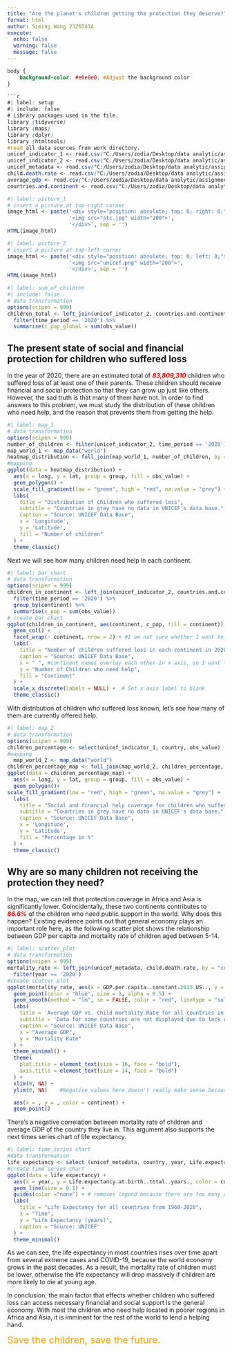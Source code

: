 ---
title: "Are the planet's children getting the protection they deserve?"
format: html
author: Siming Wang 23265414
execute:
  echo: false
  warning: false
  message: false
---
```{css, echo=FALSE}
body {
    background-color: #e0e8e0; #Adjust the background color
}

```{r}
#| label: setup
#| include: false
# Library packages used in the file.
library (tidyverse) 
library (maps)
library (dplyr)
library (htmltools)
#read all data sources from work directory.
unicef_indicator_1 <- read.csv("C:/Users/zodia/Desktop/data analytic/assignment_2/unicef_indicator_1.csv", header = TRUE) 
unicef_indicator_2 <- read.csv("C:/Users/zodia/Desktop/data analytic/assignment_2/unicef_indicator_2.csv", header = TRUE)
unicef_metadata <- read.csv("C:/Users/zodia/Desktop/data analytic/assignment_2/unicef_metadata.csv", header = TRUE)
child.death.rate <- read.csv("C:/Users/zodia/Desktop/data analytic/assignment_2/child death rate.csv", header = TRUE) 
average.gdp <- read.csv("C:/Users/zodia/Desktop/data analytic/assignment_2/average gdp.csv", header = TRUE)
countries.and.continent <- read.csv("C:/Users/zodia/Desktop/data analytic/assignment_2/countries and continent.csv", header = TRUE)
```
```{r}
#| label: picture_1
# insert a picture at top-right corner
image_html <- paste('<div style="position: absolute; top: 0; right: 0;">',
                    '<img src="stc.jpg" width="200">',
                    '</div>', sep = '')
HTML(image_html)
```
```{r}
#| label: picture_2
# insert a picture at top-left corner
image_html <- paste('<div style="position: absolute; top: 0; left: 0;">',
                    '<img src="unicef.png" width="200">',
                    '</div>', sep = '')
HTML(image_html)
```
```{r}
#| label: sum_of_children
#| include: false
# data transformation
options(scipen = 999)
children_total <- left_join(unicef_indicator_2, countries.and.continent, by = "country_abb_2") %>% #I use left_join because the data I collected myself from UNICEF contains more countries than the data files from Damien. All the left_join functions in other chunks are used for the same reason.
  filter(time_period == '2020') %>%
  summarise(c_pop_global = sum(obs_value))
```
## The present state of social and financial protection for children who suffered loss
In the year of 2020, there are an estimated total of <span style="color: red;">***83,809,310***</span> children who suffered loss of at least one of their parents. These children should receive financial and social protection so that they can grow up just like others. However, the sad truth is that many of them have not. In order to find answers to this problem, we must study the distribution of these children who need help, and the reason that prevents them from getting the help.

```{r}
#| label: map_1
# data transformation
options(scipen = 999)
number_of_children <- filter(unicef_indicator_2, time_period == '2020') 
map_world_1 <- map_data("world")
heatmap_distribution <- full_join(map_world_1, number_of_children, by = c('region' = 'country'))
#mapping
ggplot(data = heatmap_distribution) +
  aes(x = long, y = lat, group = group, fill = obs_value) +
  geom_polygon() +
  scale_fill_gradient(low = "green", high = "red", na.value = "grey") +
  labs(
    title = "Distribution of Children who suffered loss",
    subtitle = "Countries in grey have no data in UNICEF's data base.",
    caption = "Source: UNICEF Data Base",
    x = 'Longitude',
    y = 'Latitude',
    fill = "Number of children"
  ) +
  theme_classic()

```


Next we will see how many children need help in each continent.

```{r}
#| label: bar_chart
# data transformation
options(scipen = 999)
children_in_continent <- left_join(unicef_indicator_2, countries.and.continent, by = "country_abb_2") %>% 
  filter(time_period == '2020') %>%
  group_by(continent) %>%
  summarise(c_pop = sum(obs_value))
# create bar chart
ggplot(children_in_continent, aes(continent, c_pop, fill = continent)) +
  geom_col() +
  facet_wrap(~ continent, nrow = 2) + #I am not sure whether I want to put them separated, maybe it looks nicer together and create a stronger comparison. But I decide to continue with this to showcase knowledge learned in class.
  labs(
    title = "Number of children suffered loss in each continent in 2020",
    caption = "Source: UNICEF Data Base",
    x = " ", #continent names overlay each other in x axis, so I want to leave it blank.
    y = "Number of Children who need help",
    fill = "Continent"
  ) +
  scale_x_discrete(labels = NULL) +  # Set x axis label to blank
  theme_classic()
```
With distribution of children who suffered loss known, let's see how many of them are currently offered help.
```{r}
#| label: map_2
# data transformation
options(scipen = 999)
children_percentage <- select(unicef_indicator_1, country, obs_value)
#mapping
  map_world_2 <- map_data("world") 
children_percentage_map <- full_join(map_world_2, children_percentage, by = c("region" = "country"))
ggplot(data = children_percentage_map) +
  aes(x = long, y = lat, group = group, fill = obs_value) +
  geom_polygon()+
scale_fill_gradient(low = "red", high = "green", na.value = "grey") +
  labs(
    title = "Social and financial help coverage for children who suffered loss",
    subtitle = "Countries in grey have no data in UNICEF's data base.",
    caption = "Source: UNICEF Data Base",
    x = 'Longitude',
    y = 'Latitude',
    fill = "Percentage in %"
  ) +
  theme_classic()
```
## Why are so many children not receiving the protection they need?
In the map, we can tell that protection coverage in Africa and Asia is significantly lower. Coincidentally, these two continents contributes to <span style="color: red;">***86.6%***</span> of the children who need public support in the world. Why does this happen? Existing evidence points out that general economy plays an important role here, as the following scatter plot shows the relationship between GDP per capita and mortality rate of children aged between 5-14.
```{r}
#| label: scatter_plot
# data transformation
options(scipen = 999)
mortality_rate <- left_join(unicef_metadata, child.death.rate, by = "country_abb_2") %>%
  filter(year == '2020')
#create scatter plot
ggplot(mortality_rate, aes(x = GDP.per.capita..constant.2015.US.., y = OBS_VALUE.Observation.Value)) +
  geom_point(color = "blue", size = 1, alpha = 0.5) +  
  geom_smooth(method = "lm", se = FALSE, color = "red", linetype = "solid") +  #Add linear regression line as requested in the assignment instructions.
  labs(
    title = 'Average GDP vs. Child mortality Rate for all countries in 2020',
    subtitle = 'Data for some countries are not displayed due to lack of data entry in UNICEF data base.',
    caption = "Source: UNICEF Data Base",
    x = "Average GDP",
    y = "Mortality Rate"
  ) +
  theme_minimal() +  
  theme(
    plot.title = element_text(size = 16, face = "bold"),  
    axis.title = element_text(size = 14, face = "bold")   
  ) +
  xlim(0, NA) +  
  ylim(0, NA)    #Negative values here doesn't really make sense because both mortality rate and average GDP will not drop below 0. I want to remove the negative parts in both axes.

  aes(x = , y = , color = continent) +
  geom_point()
```
There's a negative correlation between mortality rate of children and average GDP of the country they live in. This argument also supports the next times series chart of life expectancy.
```{r}
#| label: time_series chart
#data transformation
life_expectancy <- select (unicef_metadata, country, year, Life.expectancy.at.birth..total..years.)
#create time series chart
ggplot(data = life_expectancy) +
  aes(x = year, y = Life.expectancy.at.birth..total..years., color = country) +
  geom_line(size = 0.1) +
  guides(color ="none") + # removes legend because there are too many countries
  labs(
    title = "Life Expectancy for all countries from 1960-2020",
    x = "Time",
    y = "Life Expectancy (years)",
    caption = "Source: UNICEF"
  ) +
  theme_minimal()
```
As we can see, the life expectancy in most countries rises over time apart from several extreme cases and COVID-19, because the world economy grows in the past decades. As a result, the mortality rate of children must be lower, otherwise the life expectancy will drop massively if children are more likely to die at young age.

In conclusion, the main factor that effects whether children who suffered loss can access necessary financial and social support is the general economy. With most the children who need help located in poorer regions in Africa and Asia, it is imminent for the rest of the world to lend a helping hand.

<span style="font-size: 22px; color: orange;">Save the children, save the future.</span>

